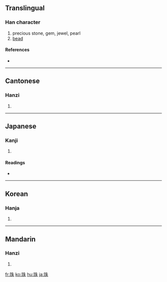 ==Translingual==

===Han character===
{{Han char|rn=96|rad=玉|as=06|sn=10|four=1519<sub>0</sub>|canj=一土竹十木 (MGHJD)}}

# precious stone, gem, jewel, pearl
# [[bead]]

====References====
* {{Han ref|kx=0730.290|dkj=20956|dj=1142.140|hdz=21111.070|uh=73E0|ud=29664|bh=AF5D|bd=44893}}

----

==Cantonese==

===Hanzi===
{{yue-hanzi|jyut=|y=jyu1}}

# {{defn|Cantonese}}

----

==Japanese==

===Kanji===
{{ja-kanji|grade=c|rs=玉06}}

# {{defn|Japanese}}

====Readings====
* {{ja-readings|on=[[しゅ]] (shu)|kun=[[たま]] (tama)}}

----

==Korean==

===Hanja===
{{ko-hanja|hangeul=주|eumhun=구슬|rv=ju|mr=chu|y=cwu}}

# {{defn|Korean}}

----

==Mandarin==

===Hanzi===
{{cmn-hanzi|pin=[[zhū]] ([[zhu1]])|wg=chu<sup>1</sup>}}

# {{defn|Mandarin}}

[[fr:珠]]
[[ko:珠]]
[[hu:珠]]
[[ja:珠]]